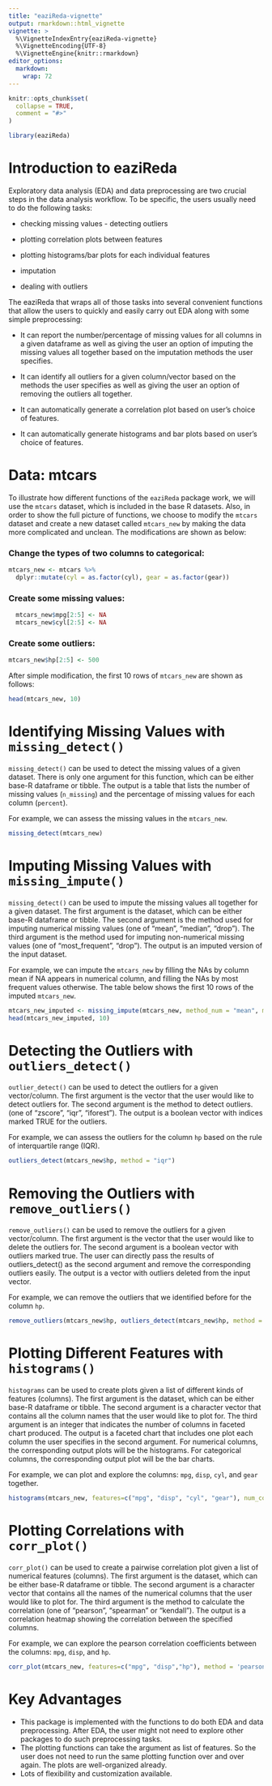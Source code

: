 ```yaml
---
title: "eaziReda-vignette"
output: rmarkdown::html_vignette
vignette: >
  %\VignetteIndexEntry{eaziReda-vignette}
  %\VignetteEncoding{UTF-8}
  %\VignetteEngine{knitr::rmarkdown}
editor_options: 
  markdown: 
    wrap: 72
---
```


```r
knitr::opts_chunk$set(
  collapse = TRUE,
  comment = "#>"
)
```

```r
library(eaziReda)
```

# Introduction to eaziReda

Exploratory data analysis (EDA) and data preprocessing are two crucial
steps in the data analysis workflow. To be specific, the users usually
need to do the following tasks:

-   checking missing values - detecting outliers

-   plotting correlation plots between features

-   plotting histograms/bar plots for each individual features

-   imputation

-   dealing with outliers

The eaziReda that wraps all of those tasks into several convenient
functions that allow the users to quickly and easily carry out EDA along
with some simple preprocessing:

-   It can report the number/percentage of missing values for all
    columns in a given dataframe as well as giving the user an option of
    imputing the missing values all together based on the imputation
    methods the user specifies.

-   It can identify all outliers for a given column/vector based on the
    methods the user specifies as well as giving the user an option of
    removing the outliers all together.

-   It can automatically generate a correlation plot based on user's
    choice of features.

-   It can automatically generate histograms and bar plots based on
    user's choice of features.

# Data: mtcars

To illustrate how different functions of the `eaziReda` package work, we
will use the `mtcars` dataset, which is included in the base R datasets.
Also, in order to show the full picture of functions, we choose to
modify the `mtcars` dataset and create a new dataset called `mtcars_new`
by making the data more complicated and unclean. The modifications are
shown as below:

### Change the types of two columns to categorical:

```r
mtcars_new <- mtcars %>% 
  dplyr::mutate(cyl = as.factor(cyl), gear = as.factor(gear))
```

### Create some missing values:

```r
  mtcars_new$mpg[2:5] <- NA
  mtcars_new$cyl[2:5] <- NA
```

### Create some outliers:

```r
mtcars_new$hp[2:5] <- 500
```

After simple modification, the first 10 rows of `mtcars_new` are shown
as follows:

```r
head(mtcars_new, 10)
```

# Identifying Missing Values with `missing_detect()`

`missing_detect()` can be used to detect the missing values of a given
dataset. There is only one argument for this function, which can be
either base-R dataframe or tibble. The output is a table that lists
the number of missing values (`n_missing`) and the percentage of missing
values for each column (`percent`).

For example, we can assess the missing values in the `mtcars_new`.

```r

missing_detect(mtcars_new)
```

# Imputing Missing Values with `missing_impute()`

`missing_detect()` can be used to impute the missing values all together
for a given dataset. The first argument is the dataset, which can be
either base-R dataframe or tibble. The second argument is the method
used for imputing numerical missing values (one of "mean", "median",
"drop"). The third argument is the method used for imputing
non-numerical missing values (one of "most\_frequent", "drop"). The
output is an imputed version of the input dataset.

For example, we can impute the `mtcars_new` by filling the NAs by column
mean if NA appears in numerical column, and filling the NAs by most
frequent values otherwise. The table below shows the first 10 rows of
the imputed `mtcars_new`.

```r
mtcars_new_imputed <- missing_impute(mtcars_new, method_num = "mean", method_non_num = "most_frequent")
head(mtcars_new_imputed, 10)
```

# Detecting the Outliers with `outliers_detect()`

`outlier_detect()` can be used to detect the outliers for a given
vector/column. The first argument is the vector that the user would like
to detect outliers for. The second argument is the method to detect
outliers.(one of "zscore", "iqr", "iforest"). The output is a boolean
vector with indices marked TRUE for the outliers.

For example, we can assess the outliers for the column `hp` based on the
rule of interquartile range (IQR).

```r
outliers_detect(mtcars_new$hp, method = "iqr")
```

# Removing the Outliers with `remove_outliers()`

`remove_outliers()` can be used to remove the outliers for a given
vector/column. The first argument is the vector that the user would like
to delete the outliers for. The second argument is a boolean vector with
outliers marked true. The user can directly pass the results of
outliers\_detect() as the second argument and remove the corresponding
outliers easily. The output is a vector with outliers deleted from the
input vector.

For example, we can remove the outliers that we identified before for
the column `hp`.

```r
remove_outliers(mtcars_new$hp, outliers_detect(mtcars_new$hp, method = "iqr"))
```

# Plotting Different Features with `histograms()`

`histograms` can be used to create plots given a list of different kinds
of features (columns). The first argument is the dataset, which can be
either base-R dataframe or tibble. The second argument is a character
vector that contains all the column names that the user would like to
plot for. The third argument is an integer that indicates the number of
columns in faceted chart produced. The output is a faceted chart that
includes one plot each column the user specifies in the second argument.
For numerical columns, the corresponding output plots will be the
histograms. For categorical columns, the corresponding output plot will
be the bar charts.

For example, we can plot and explore the columns: `mpg`, `disp`, `cyl`,
and `gear` together.

```r
histograms(mtcars_new, features=c("mpg", "disp", "cyl", "gear"), num_cols = 2)
```

# Plotting Correlations with `corr_plot()`

`corr_plot()` can be used to create a pairwise correlation plot given a
list of numerical features (columns). The first argument is the dataset,
which can be either base-R dataframe or tibble. The second argument is a
character vector that contains all the names of the numerical columns
that the user would like to plot for. The third argument is the method
to calculate the correlation (one of "pearson", "spearman" or
"kendall"). The output is a correlation heatmap showing the
correlation between the specified columns.

For example, we can explore the pearson correlation coefficients between
the columns: `mpg`, `disp`, and `hp`.

```r
corr_plot(mtcars_new, features=c("mpg", "disp","hp"), method = 'pearson')
```

# Key Advantages

-   This package is implemented with the functions to do both EDA and
    data preprocessing. After EDA, the user might not need to explore
    other packages to do such preprocessing tasks.
-   The plotting functions can take the argument as list of features. So
    the user does not need to run the same plotting function over and over
    again. The plots are well-organized already.
-   Lots of flexibility and customization available.
